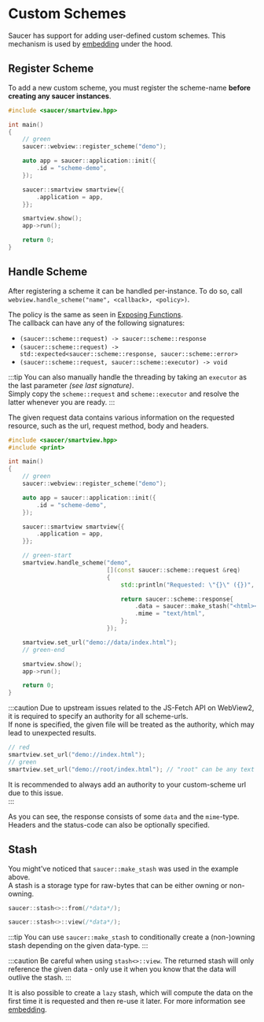 # Custom Schemes

Saucer has support for adding user-defined custom schemes. This mechanism is used by [embedding](../embedding.mdx) under the hood.

## Register Scheme

To add a new custom scheme, you must register the scheme-name **before creating any saucer instances**.

```cpp title="Example: Register Scheme"
#include <saucer/smartview.hpp>

int main()
{
    // green
    saucer::webview::register_scheme("demo");

    auto app = saucer::application::init({
        .id = "scheme-demo",
    });

    saucer::smartview smartview{{
        .application = app,
    }};

    smartview.show();    
    app->run();

    return 0;
}
```

## Handle Scheme

After registering a scheme it can be handled per-instance. To do so, call `webview.handle_scheme("name", <callback>, <policy>)`. 

The policy is the same as seen in [Exposing Functions](../interoperability.mdx#exposing-functions).  
The callback can have any of the following signatures:

* `(saucer::scheme::request) -> saucer::scheme::response`
* `(saucer::scheme::request) -> std::expected<saucer::scheme::response, saucer::scheme::error>`
* `(saucer::scheme::request, saucer::scheme::executor) -> void`

:::tip
You can also manually handle the threading by taking an `executor` as the last parameter _(see last signature)_.  
Simply copy the `scheme::request` and `scheme::executor` and resolve the latter whenever you are ready. 
:::

The given request data contains various information on the requested resource, such as the url, request method, body and headers.  

```cpp title="Example: Handle Scheme"
#include <saucer/smartview.hpp>
#include <print>

int main()
{
    // green
    saucer::webview::register_scheme("demo");

    auto app = saucer::application::init({
        .id = "scheme-demo",
    });

    saucer::smartview smartview{{
        .application = app,
    }};

    // green-start
    smartview.handle_scheme("demo",
                            [](const saucer::scheme::request &req)
                            {
                                std::println("Requested: \"{}\" ({})", req.url(), req.method());

                                return saucer::scheme::response{
                                    .data = saucer::make_stash("<html><body>Hello from scheme handler!</body></html>"),
                                    .mime = "text/html",
                                };
                            });

    smartview.set_url("demo://data/index.html");
    // green-end

    smartview.show();
    app->run();

    return 0;
}
```

:::caution
Due to upstream issues related to the JS-Fetch API on WebView2, it is required to specify an authority for all scheme-urls.  
If none is specified, the given file will be treated as the authority, which may lead to unexpected results.

```cpp title="Example: Add Authority"
// red
smartview.set_url("demo://index.html");
// green
smartview.set_url("demo://root/index.html"); // "root" can be any text
```

It is recommended to always add an authority to your custom-scheme url due to this issue.  
:::

As you can see, the response consists of some `data` and the `mime`-type. Headers and the status-code can also be optionally specified.  

## Stash

You might've noticed that `saucer::make_stash` was used in the example above.  
A stash is a storage type for raw-bytes that can be either owning or non-owning.

```cpp title="Example: Owning Data"
saucer::stash<>::from(/*data*/);
```

```cpp title="Example: Viewing Data"
saucer::stash<>::view(/*data*/);
```

:::tip
You can use `saucer::make_stash` to conditionally create a (non-)owning stash depending on the given data-type.
:::

:::caution
Be careful when using `stash<>::view`. The returned stash will only reference the given data - only use it when you know that the data will outlive the stash.
:::

It is also possible to create a `lazy` stash, which will compute the data on the first time it is requested and then re-use it later. For more information see [embedding](../embedding.mdx).
